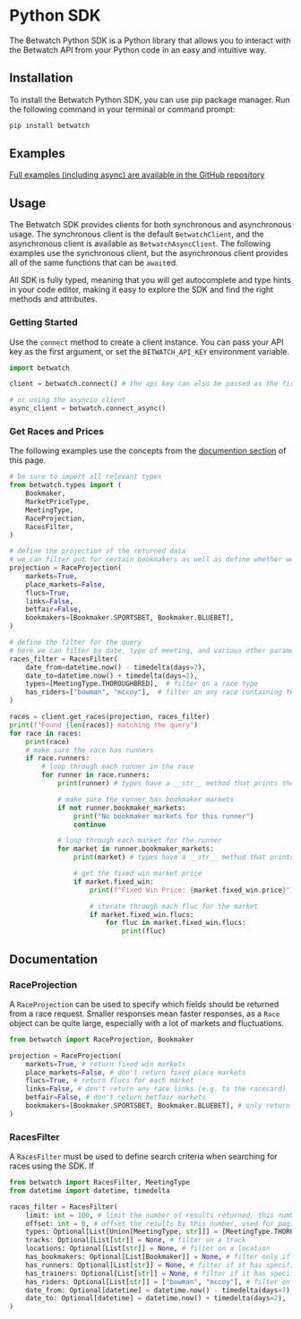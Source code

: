 # Python SDK

The Betwatch Python SDK is a Python library that allows you to interact with the Betwatch API from your Python code in an easy and intuitive way.

## Installation

To install the Betwatch Python SDK, you can use pip package manager. Run the following command in your terminal or command prompt:

```bash copy
pip install betwatch
```

## Examples

[Full examples (including async) are available in the GitHub repository](https://github.com/betwatch/betwatch-sdk-python/tree/main/examples)

## Usage

The Betwatch SDK provides clients for both synchronous and asynchronous usage. The synchronous client is the default `BetwatchClient`, and the asynchronous client is available as `BetwatchAsyncClient`. The following examples use the synchronous client, but the asynchronous client provides all of the same functions that can be `await`ed.

All SDK is fully typed, meaning that you will get autocomplete and type hints in your code editor, making it easy to explore the SDK and find the right methods and attributes.

### Getting Started

Use the `connect` method to create a client instance. You can pass your API key as the first argument, or set the `BETWATCH_API_KEY` environment variable.

```python copy
import betwatch

client = betwatch.connect() # the api key can also be passed as the first argument

# or using the asyncio client
async_client = betwatch.connect_async()
```

### Get Races and Prices

The following examples use the concepts from the [documention section](#documentation) of this page.

```python copy
# be sure to import all relevant types
from betwatch.types import (
    Bookmaker,
    MarketPriceType,
    MeetingType,
    RaceProjection,
    RacesFilter,
)

# define the projection of the returned data
# we can filter out for certain bookmakers as well as define whether we want market data or flucs
projection = RaceProjection(
    markets=True,
    place_markets=False,
    flucs=True,
    links=False,
    betfair=False,
    bookmakers=[Bookmaker.SPORTSBET, Bookmaker.BLUEBET],
)

# define the filter for the query
# here we can filter by date, type of meeting, and various other parameters
races_filter = RacesFilter(
    date_from=datetime.now() - timedelta(days=7),
    date_to=datetime.now() + timedelta(days=2),
    types=[MeetingType.THOROUGHBRED],  # filter on a race type
    has_riders=["bowman", "mccoy"],  # filter on any race containing these riders
)

races = client.get_races(projection, races_filter)
print(f"Found {len(races)} matching the query")
for race in races:
    print(race)
    # make sure the race has runners
    if race.runners:
        # loop through each runner in the race
        for runner in race.runners:
            print(runner) # types have a __str__ method that prints the name of the runner

            # make sure the runner has bookmaker markets
            if not runner.bookmaker_markets:
                print("No bookmaker markets for this runner")
                continue

            # loop through each market for the runner
            for market in runner.bookmaker_markets:
                print(market) # types have a __str__ method that prints the market details

                # get the fixed win market price
                if market.fixed_win:
                    print(f"Fixed Win Price: {market.fixed_win.price}")

                    # iterate through each fluc for the market
                    if market.fixed_win.flucs:
                        for fluc in market.fixed_win.flucs:
                            print(fluc)

```

## Documentation

### RaceProjection

A `RaceProjection` can be used to specify which fields should be returned from a race request. Smaller responses mean faster responses, as a `Race` object can be quite large, especially with a lot of markets and fluctuations.

```python copy
from betwatch import RaceProjection, Bookmaker

projection = RaceProjection(
    markets=True, # return fixed win markets
    place_markets=False, # don't return fixed place markets
    flucs=True, # return flucs for each market
    links=False, # don't return any race links (e.g. to the racecard)
    betfair=False, # don't return betfair markets
    bookmakers=[Bookmaker.SPORTSBET, Bookmaker.BLUEBET], # only return markets for these bookmakers
)
```

### RacesFilter

A `RacesFilter` must be used to define search criteria when searching for races using the SDK. If

```python copy
from betwatch import RacesFilter, MeetingType
from datetime import datetime, timedelta

races_filter = RacesFilter(
    limit: int = 100, # limit the number of results returned, this number will be capped depending on your query
    offset: int = 0, # offset the results by this number, used for pagination
    types: Optional[List[Union[MeetingType, str]]] = [MeetingType.THOROUGHBRED], # filter on a race type
    tracks: Optional[List[str]] = None, # filter on a track
    locations: Optional[List[str]] = None, # filter on a location
    has_bookmakers: Optional[List[Bookmaker]] = None, # filter only if the race has markets from these bookmakers
    has_runners: Optional[List[str]] = None, # filter if it has specific runners
    has_trainers: Optional[List[str]] = None, # filter if it has specific trainers
    has_riders: Optional[List[str]] = ["bowman", "mccoy"], # filter on any race containing these riders
    date_from: Optional[datetime] = datetime.now() - timedelta(days=7), # filter on a date range, defaults to today only
    date_to: Optional[datetime] = datetime.now() + timedelta(days=2),
)
```
